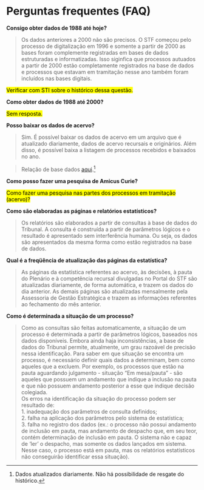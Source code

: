# Perguntas frequentes (FAQ)

**Consigo obter dados de 1988 até hoje?**

> Os dados anteriores a 2000 não são precisos. O STF começou pelo processo de digitalização em 1996 e somente a partir de 2000 as bases foram complemente registradas em bases de dados estruturadas e informatizadas. Isso siginfica que processos autuados a partir de 2000 estão completamente registrados na base de dados e processos que estavam em tramitação nesse ano também foram incluídos nas bases digitais. 

<mark>Verificar com STI sobre o histórico dessa questão.</mark>

**Como obter dados de 1988 até 2000?**

<mark>Sem resposta.</mark>

**Posso baixar os dados de acervo?**

> Sim. É possível baixar os dados de acervo em um arquivo que é atualizado diariamente, dados de acervo recursais e originários. Além disso, é possível baixa a listagem de processos recebidos e baixados no ano.

> Relação de base dados [aqui](http://portal.stf.jus.br/textos/verTexto.asp?servico=estatistica&pagina=acervoatual).^[Dados atualizados diariamente. Não há possibilidade de resgate do histórico.]

**Como posso fazer uma pesquisa de Amicus Curie?**

<mark>Como fazer uma pesquisa nas partes dos processos em tramitação (acervo)?</mark>

**Como são elaboradas as páginas e relatórios estatísticos?**

> Os relatórios são elaborados a partir de consultas à base de dados do Tribunal. A consulta é construída a partir de parâmetros lógicos e o resultado é apresentado sem interferência humana. Ou seja, os dados são apresentados da mesma forma como estão registrados na base de dados. 

**Qual é a freqüência de atualização das páginas da estatística?**

> As páginas da estatística referentes ao acervo, às decisões, à pauta do Plenário e à competência recursal divulgadas no Portal do STF são atualizadas diariamente, de forma automática, e trazem os dados do dia anterior. As demais páginas são atualizadas mensalmente pela Assessoria de Gestão Estratégica e trazem as informações referentes ao fechamento do mês anterior. 

**Como é determinada a situação de um processo?**

> Como as consultas são feitas automaticamente, a situação de um processo é determinada a partir de parâmetros lógicos, baseados nos dados disponíveis. Embora ainda haja inconsistências, a base de dados do Tribunal permite, atualmente, um grau razoável de precisão nessa identificação. Para saber em que situação se encontra um processo, é necessário definir quais dados a determinam, bem como aqueles que a excluem.  Por exemplo, os processos que estão na pauta aguardando julgamento - situação "Em mesa/pauta" - são aqueles que possuem um andamento que indique a inclusão na pauta e que não possuem andamento posterior a esse que indique decisão colegiada.  
Os erros na identificação da situação do processo podem ser resultado de:  <br> 1. inadequação dos parâmetros de consulta definidos; <br> 2.
falha na aplicação dos parâmetros pelo sistema de estatística; <br> 3. falha no registro dos dados (ex.: o processo não possui andamento de inclusão em pauta, mas andamento de despacho que, em seu teor, contém determinação de inclusão em pauta. O sistema não e capaz de 'ler' o despacho, mas somente os dados lançados em sistema. Nesse caso, o processo está em pauta, mas os relatórios estatísticos não conseguirão identificar essa situação).

